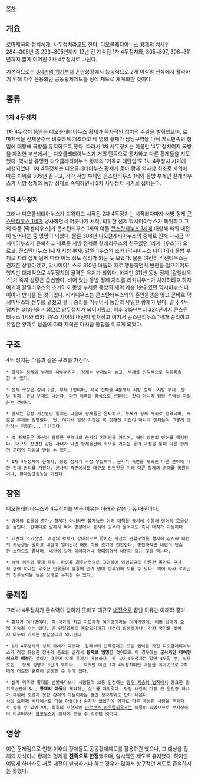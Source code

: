 [[목차]]
== 개요 ==
[[로마제국]]의 정치체제. 사두정치라고도 한다. [[디오클레티아누스]] 황제의 치세인 284~305년 중 293~305년까지 12년 간 계속된 1차 4두정치와, 305~307, 308~311년까지 짧게 이어진 2차 4두정치로 나뉜다.

기본적으로는 [[3세기의 위기]]부터 혼란상황에서 능동적으로 2개 이상의 전장에서 활약하기 위해 자주 운용되던 공동황제제도를 정식 제도로 체계화한 것이다.

== 종류 ==
=== 1차 4두정치 ===
1차 4두정치 동안은 디오클레티아누스 황제가 독자적인 정치적 수완을 발휘했으며, 로마제국을 전제군주국 비슷하게 개조하고 네 명의 황제가 담당구역을 나눠 게르만족의 침입에 대항해 국방을 유지하도록 했다. 따라서 1차 사두정치는 이름만 '4두'정치이지 국방을 제외한 부분에서는 디오클레티아누스가 거의 단독으로 통치하고 다른 황제들을 지도했다. 역사상 유명한 디오클레티아누스 황제의 '기독교 대탄압'도 1차 4두정치 시기에 시행되었다. 1차 4두정치는 디오클레티아누스 황제가 로마 황제 역사상 최초로 자의에 따른 퇴위로 305년 끝나고, 각각 서방 부제인 콘스탄티우스 1세와 동방 부제인 갈레리우스가 서방 정제와 동방 정제로 즉위하면서 2차 사두정치 시기로 접어든다.

=== 2차 4두정치 ===
그러나 디오클레티아누스가 퇴위하고 시작된 2차 4두정치는 시작되자마자 서방 정제 [[콘스탄티우스 1세]]가 병사하면서 어긋나기 시작, 퇴위한 선제 막시미아누스가 복위하고 그의 아들 [막센티우스]가 콘스탄티우스 1세의 아들 [[콘스탄티누스 1세]]에 대항해 싸워 내전이 일어나는 등 엉망이 되었다. 물론 308년 디오클레티아누스의 중재로 인해 다시금 막시미아누스가 은퇴하고 새로운 서방 정제로 갈레리우스의 친구였던 [리키니우스]가 오르고, 콘스탄티누스 1세가 서방 부제, 갈렐리우스의 조카 [막시미누스 다이아]가 동방 부제로 자리 잡게 됨에 따라 어느 정도 정리가 되는 듯 보였다. 물론 여전히 막센티우스는 건재한 상황이었고, 막시미아누스도 310년 아들과 따로 행동하면서 반란을 일으키기도 했지만 대체적으로 4두정치의 골격은 유지가 되었다. 하지만 311년 동방 정제 [갈렐리우스]가 죽자 상황은 급변한다. 비어 있는 동방 정제 자리를 리키니우스가 차지하려고 하자 여기에 갈렐리우스의 조카이자 동방 부제로 동방의 제위 계승 1순위였던 막시미누스 다이아가 반기를 든 것이었다. 리키니우스는 콘스탄티누스와의 혼인동맹을 맺고 곧바로 막시미누스와 전투를 펼쳤고 결국 승리를 거두어서 동방의 유일한 황제가 된다. 결국 4두정치는 313년을 기점으로 양두정치가 되어버렸고, 이후 315년부터 324년까지 콘스탄티누스 1세와 리키니우스 사이의 내전이 펼쳐졌고 여기서 콘스탄티누스 1세가 승리하고 유일한 황제로 남음에 따라 제국은 다시금 통합을 이루게 되었다.

== 구조 ==
4두 정치는 다음과 같은 구조를 가진다.

 * 황제는 정제와 부제로 나누어지며, 정제는 부제보다 높고, 부제를 원칙적으로 지휘통솔할 수 있다.

 * 전체 구성은 정제 2명, 부제 2명이며, 제국 전체를 4분해서 서방 정제, 서방 부제, 동방 정제, 동방 부제로 나눈다. 다만 제국을 정식으로 분할하는 것이 아니라 담당 구역을 지정하는 것이다.

 * 황제는 일정 기간동안 통치한 다음에 정제들은 은퇴하고, 부제가 정제 자리로 승격되며, 새로운 부제를 임명한다. 단, 여기서 일정 기간은 딱 정해진 기간이 아니라 정제들이 그렇게 생각하는 적절한... 기간이다.

 * 각 황제들은 자신이 담당한 구역내의 군사적 지휘권을 가지며, 해당 방면의 방어를 책임진다. 대규모 전면전 같은 사태가 나면 황제들간에 회의를 거치는 등의 과정을 통해 다른 황제의 군대의 지원을 받을 수 있다.

 * 1차 4두정치에 한해서, 동방 정제가 가장 우월하며, 군사적 측면을 제외한 다른 분야에 대한 전체 권리를 가진다. 군사적 측면에서도 대규모 전면전을 위해 다른 황제와 군대를 동원하거나, 황제임명권등을 가진다.

== 장점 ==
디오클레티아누스가 4두정치를 만든 이유는 아래와 같은 이유 때문이다.

 * 방어의 효율성 증가. 황제가 아니라면 불가능한 여러 대책을 동시에 수행해 방어의 효율성을 높인다. 한마디로 말해서 여러 방향에서 동시에 공격이 들어와도 즉시 대처가 가능하다.

 * 내란의 조기진압. 네명의 황제가 상대적으로 좁아진 자신의 관할구역을 철저히 감시해 내란의 가능성을 줄이고 내란이 일어난다 해도 이를 조기에 진압한다. 종합하자면 내란이 단순한 소란으로 끝나며, 내란이 길게 이어지거나 확대되어서 내전이 되는 것을 막는다.

 * 능력 위주의 황제 즉위. 방어를 최우선적으로 고려하여 임명되므로 다른건 몰라도 군사적 능력 하나는 우수한 인물들이 혈통에 관계 없이 황제위에 오를 수 있다. 이에 따라 로마군의 전투능력을 높은 상태로 유지할 수 있다.

== 문제점 ==
그러나 4두정치가 존속력이 강하지 못하고 대규모 [[내전]]으로 끝난 이유는 아래와 같다.

 * 황제가 여러명이다. 즉 국가에 최고 지도자가 여러명이라는 이야기인데, 이런 상태가 오래 지속될 수는 없다. 곧 단일황제로 통합되기까지 내전이 발생하거나, 각자 국가를 찢어서 나누어 가지는 분할상태가 돼버린다.

 * 1차 4두정치의 성격 자체가 다르다. 원래부터 단독황제고 모든 권력을 가진 디오클레티아누스가 직접 유능한 장수와 동료를 골라서 '''황제로 임명'''한 것이므로 이 경우에는 '''군사력만 대여형식으로 배분'''한 것이기 때문에 오래 유지가 가능하다. 즉 1차 4두정치는 말만 4두일 뿐, 실제로는 __황제 한명과 3인의 부하다.__ 하지만 이건 1차 4두정치때만 가능한 이야기므로 2차때에 이르면 혼란이 발생할 수 밖에 없다.

 * 실력 위주로 황제를 선발하다보니 사람들이 보통 인정하는 [[왕위 계승의 법칙]]에서 중요한 왕위계승권이 있는 '''황제의 아들'''을 제외하는 실수를 저질렀다. 당장 내란의 가장 큰 원인중 하나가 제위에 오르지 못한 황제의 아들이라는 점만 생각해봐도 답이 나온다.
 사실 오현제 시대에서도 다들 아들이나 손자가 없었기에 양자로 다른 유능한 사람을 후계자로 삼을 수 있었으며, 최후의 오현제인 [[마르쿠스 아우렐리우스]]는 아들이 있었으므로 부자상속이 이루어져서 [[콤모두스]]가 황제에 오를 수 있었던 것이다.

== 영향 ==
이런 문제점으로 인해 이후의 황제들도 공동황제제도를 활용하긴 했으나, 그 대상을 황제의 자식이나 황제의 형제등 '''친족으로 한정'''했으며, 일시적인 제도로 유지했다. 하지만 이렇게 하더라도 서로 내전이 발생하거나 하는 경우가 많아서 항구적인 제도로 존속하지는 못했다.
